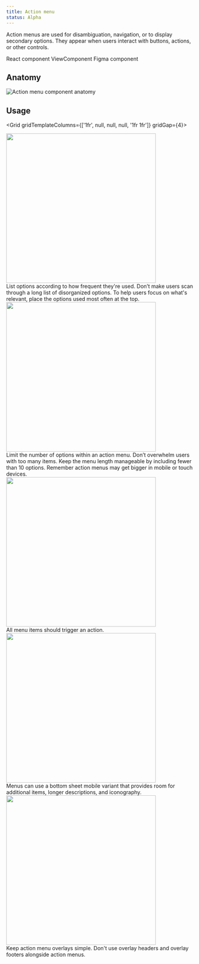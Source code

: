```yaml
---
title: Action menu
status: Alpha
---
```



Action menus are used for disambiguation, navigation, or to display secondary options. They appear when users interact with buttons, actions, or other controls.

<ButtonOutline mr={1}>React component</ButtonOutline>
<ButtonOutline mr={1}>ViewComponent</ButtonOutline>
<ButtonOutline>Figma component</ButtonOutline>

## Anatomy 

<img alt="Action menu component anatomy" src="https://user-images.githubusercontent.com/223966/118818477-46ffff80-b8ac-11eb-9cbd-11a581c7b539.png" />

## Usage

<Grid gridTemplateColumns={['1fr', null, null, null, '1fr 1fr']} gridGap={4}>
    <div>
        <Flex bg="gray.1" justifyContent="center">
            <img width="400" alt="" src="https://compai.pub/v1/png/41d55c2894e91bd7d0594d005ce51e2471292973343c01dcbbc271c34aa2d702"/>
        </Flex>
    </div>
    <div>
        <Flex>
            List options according to how frequent they're used. Don’t make users scan through a long list of disorganized options. To help users focus on what's relevant, place the options used most often at the top.
        </Flex>
    </div>
    <div>
        <Flex bg="gray.1" justifyContent="center">
            <img width="400" alt="" src="https://compai.pub/v1/png/41d55c2894e91bd7d0594d005ce51e2471292973343c01dcbbc271c34aa2d702"/>
        </Flex>
    </div>
    <div>
        <Flex>
            Limit the number of options within an action menu. Don’t overwhelm users with too many items. Keep the menu length manageable by including fewer than 10 options. Remember action menus may get bigger in mobile or touch devices.
        </Flex>
    </div>
    <div>
        <Flex bg="gray.1" justifyContent="center">
            <img width="400" alt="" src="https://compai.pub/v1/png/41d55c2894e91bd7d0594d005ce51e2471292973343c01dcbbc271c34aa2d702"/>
        </Flex>
    </div>
    <div>
        <Flex>
            All menu items should trigger an action.
        </Flex>
    </div>
    <div>
        <Flex bg="gray.1" justifyContent="center">
            <img width="400" alt="" src="https://compai.pub/v1/png/41d55c2894e91bd7d0594d005ce51e2471292973343c01dcbbc271c34aa2d702"/>
        </Flex>
    </div>
    <div>
        <Flex>
            Menus can use a bottom sheet mobile variant that provides room for additional items, longer descriptions, and iconography.
        </Flex>
    </div>
    <div>
        <Flex bg="gray.1" justifyContent="center">
            <img width="400" alt="" src="https://compai.pub/v1/png/41d55c2894e91bd7d0594d005ce51e2471292973343c01dcbbc271c34aa2d702"/>
        </Flex>
    </div>
    <div>
        <Flex>
            Keep action menu overlays simple. Don't use overlay headers and overlay footers alongside action menus.
        </Flex>
    </div>    
</Grid>

<!--
<DoDontContainer>
  <Do>
    <img src="https://user-images.githubusercontent.com/24916540/52501276-d3330080-2b94-11e9-954e-38c0f09f8ca1.png" />
    <Caption>Use sentence case</Caption>
  </Do>
  <Dont>
    <img src="https://user-images.githubusercontent.com/24916540/52501272-d3330080-2b94-11e9-8829-7d12aae36ba1.png" />
    <Caption>Don't use all-caps or other text formats</Caption>
  </Dont>
</DoDontContainer>
-->

